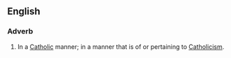 ==English==
===Adverb===
{{en-adv}}
# In a [[Catholic]] manner; in a manner that is of or pertaining to [[Catholicism]].